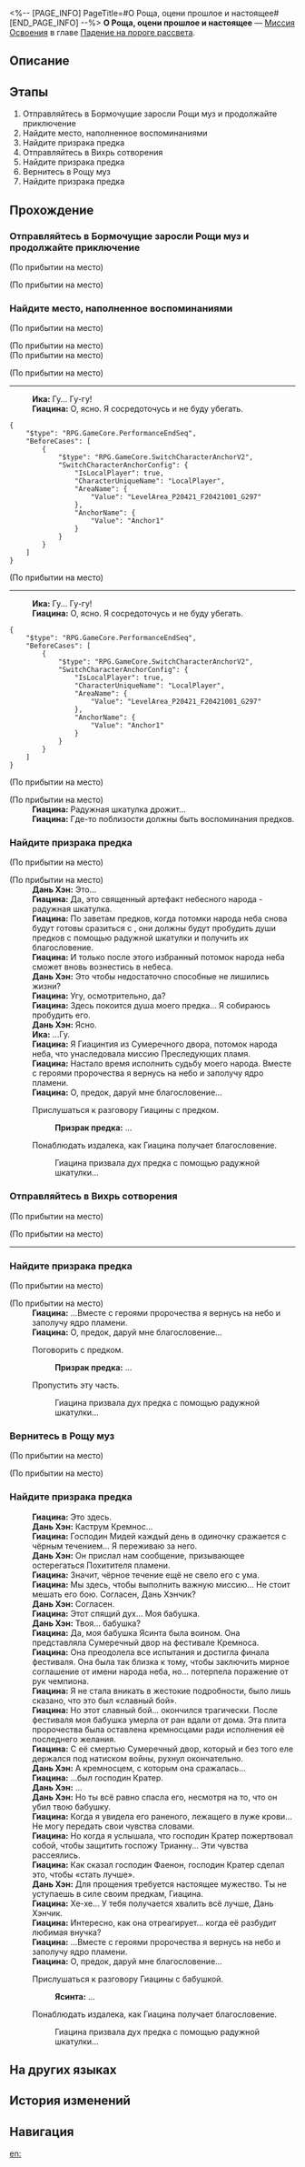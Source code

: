 <%-- [PAGE_INFO]
PageTitle=#О Роща, оцени прошлое и настоящее#
[END_PAGE_INFO] --%>
{{Дополнить|Диалоги.}}
{{Миссия Инфобокс
|id              = 1040405
|Название        = 
|Изображение     = Миссия О Роща, оцени прошлое и настоящее.png
|Тип             = Миссия Освоения
|Событие         = 
|Глава           = Падение на пороге рассвета
|Условия         = Завершена [[Миссия Освоения]] «[[О золотая нить, расскажи пророчество о спасителе]]»
|Персонажи       = Гиацина; Дань Хэн; Ика; Первопроходец; Призрак предка; Ясинта
|СтартЛокация    = [[Амфореус]] — [[Бормочущие заросли Рощи муз]]
|Мир             = Амфореус
|Предыдущая      = О золотая нить, расскажи пророчество о спасителе
|Следующая       = О поэт, расскажи мне о небе I
|Награды         = Опыт Освоения*900; Звёздный нефрит*110; Очищенный эфир*10; Утраченный кристалл*10; Небесная амброзия*360; Кредиты*100 000
}}
'''О Роща, оцени прошлое и настоящее''' — [[Миссия Освоения]] в главе [[Падение на пороге рассвета]].

==Описание==
{{Описание|Вы готовитесь к последней экспедиции. Фаенон поручает Цифер охранять ядро пламени Кефала, пока остальные не будут в полисе. Гиацина отправляется в Рощу, чтобы получить благословение предков и проложить радужный мост к царству Аквилы. Завершив приготовления, вы поднимаетесь на небеса, чтобы окончить путешествие Преследующих пламя.}}

==Этапы==
# Отправляйтесь в Бормочущие заросли Рощи муз и продолжайте приключение
# Найдите место, наполненное воспоминаниями
# Найдите призрака предка
# Отправляйтесь в Вихрь сотворения
# Найдите призрака предка
# Вернитесь в Рощу муз
# Найдите призрака предка

==Прохождение==
{{Дополнить}}
===Отправляйтесь в Бормочущие заросли Рощи муз и продолжайте приключение===
{{Описание миссии|тип=Миссия Освоения|локация=Бормочущие заросли Рощи муз|Всё ещё раздумывая о недавних событиях, я отправляюсь в Рощу в надежде найти исследования о мифах или титанах и случайно сталкиваюсь с Гиациной. Сбор ядер пламени нельзя откладывать, поэтому я решаю стать свидетелем небесной церемонии Гиацины, благодаря которой можно узнать местонахождение Аквилы.}}
{{Диалог Начало}}
;(По прибытии на место)

;(По прибытии на место)
:{{tx}}
{{Диалог Конец}}

===Найдите место, наполненное воспоминаниями===
{{Диалог Начало}}
;(По прибытии на место)

;(По прибытии на место)
:{{tx}}
;(По прибытии на место)

;(По прибытии на место)
----
:'''Ика:''' Гу... Гу-гу!
:'''Гиацина:''' О, ясно. Я сосредоточусь и не буду убегать.
<pre>{
	"$type": "RPG.GameCore.PerformanceEndSeq",
	"BeforeCases": [
		{
			"$type": "RPG.GameCore.SwitchCharacterAnchorV2",
			"SwitchCharacterAnchorConfig": {
				"IsLocalPlayer": true,
				"CharacterUniqueName": "LocalPlayer",
				"AreaName": {
					"Value": "LevelArea_P20421_F20421001_G297"
				},
				"AnchorName": {
					"Value": "Anchor1"
				}
			}
		}
	]
}</pre>

;(По прибытии на место)
----
:'''Ика:''' Гу... Гу-гу!
:'''Гиацина:''' О, ясно. Я сосредоточусь и не буду убегать.
<pre>{
	"$type": "RPG.GameCore.PerformanceEndSeq",
	"BeforeCases": [
		{
			"$type": "RPG.GameCore.SwitchCharacterAnchorV2",
			"SwitchCharacterAnchorConfig": {
				"IsLocalPlayer": true,
				"CharacterUniqueName": "LocalPlayer",
				"AreaName": {
					"Value": "LevelArea_P20421_F20421001_G297"
				},
				"AnchorName": {
					"Value": "Anchor1"
				}
			}
		}
	]
}</pre>
;(По прибытии на место)

;(По прибытии на место)
:'''Гиацина:''' Радужная шкатулка дрожит...
:'''Гиацина:''' Где-то поблизости должны быть воспоминания предков.
{{Диалог Конец}}

===Найдите призрака предка===
{{Диалог Начало}}
;(По прибытии на место)

;(По прибытии на место)
:{{tx}}
:'''Дань Хэн:''' Это...
:'''Гиацина:''' Да, это священный артефакт небесного народа - радужная шкатулка.
:'''Гиацина:''' По заветам предков, когда потомки народа неба снова будут готовы сразиться с {{Rubi|Аквилой|титан неба}}, они должны будут пробудить души предков с помощью радужной шкатулки и получить их благословение.
:'''Гиацина:''' И только после этого избранный потомок народа неба сможет вновь вознестись в небеса.
:'''Дань Хэн:''' Это чтобы недостаточно способные не лишились жизни?
:'''Гиацина:''' Угу, осмотрительно, да?
:'''Гиацина:''' Здесь покоится душа моего предка... Я собираюсь пробудить его.
:'''Дань Хэн:''' Ясно.
:'''Ика:''' ...Гу.
:'''Гиацина:''' Я Гиацинтия из Сумеречного двора, потомок народа неба, что унаследовала миссию Преследующих пламя.
:'''Гиацина:''' Настало время исполнить судьбу моего народа. Вместе с героями пророчества я вернусь на небо и заполучу ядро пламени.
:'''Гиацина:''' О, предок, даруй мне благословение...
:{{Диалог|Стрелка}} Прислушаться к разговору Гиацины с предком.
::'''Призрак предка:''' ...
:{{Диалог|Выход}} Понаблюдать издалека, как Гиацина получает благословение.
::Гиацина призвала дух предка с помощью радужной шкатулки...
:{{tx}}
{{Диалог Конец}}

===Отправляйтесь в Вихрь сотворения===
{{Диалог Начало}}
;(По прибытии на место)

;(По прибытии на место)
:{{tx}}
----
:{{tx}}
:{{tx}}
{{Диалог Конец}}

===Найдите призрака предка===
{{Диалог Начало}}
;(По прибытии на место)

;(По прибытии на место)
:'''Гиацина:''' ...Вместе с героями пророчества я вернусь на небо и заполучу ядро пламени.
:'''Гиацина:''' О, предок, даруй мне благословение...
:{{Диалог|Стрелка}} Поговорить с предком.
::'''Призрак предка:''' ...
:{{Диалог|Выход}} Пропустить эту часть.
::Гиацина призвала дух предка с помощью радужной шкатулки...
:{{tx}}
{{Диалог Конец}}

===Вернитесь в Рощу муз===
{{Диалог Начало}}
;(По прибытии на место)

;(По прибытии на место)
:{{tx}}
{{Диалог Конец}}

===Найдите призрака предка===
{{Диалог Начало}}
:'''Гиацина:''' Это здесь.
:'''Дань Хэн:''' Каструм Кремнос...
:'''Гиацина:''' Господин Мидей каждый день в одиночку сражается с чёрным течением... Я переживаю за него.
:'''Дань Хэн:''' Он прислал нам сообщение, призывающее остерегаться Похитителя пламени.
:'''Гиацина:''' Значит, чёрное течение ещё не свело его с ума.
:'''Гиацина:''' Мы здесь, чтобы выполнить важную миссию... Не стоит мешать его бою. Согласен, Дань Хэнчик?
:'''Дань Хэн:''' Согласен.
:'''Гиацина:''' Этот спящий дух... Моя бабушка.
:'''Дань Хэн:''' Твоя... бабушка?
:'''Гиацина:''' Да, моя бабушка Ясинта была воином. Она представляла Сумеречный двор на фестивале Кремноса.
:'''Гиацина:''' Она преодолела все испытания и достигла финала фестиваля. Она была так близка к тому, чтобы заключить мирное соглашение от имени народа неба, но... потерпела поражение от рук чемпиона.
:'''Гиацина:''' Я не стала вникать в жестокие подробности, было лишь сказано, что это был «славный бой».
:'''Гиацина:''' Но этот славный бой... окончился трагически. После фестиваля моя бабушка умерла от ран вдали от дома. Эта плита пророчества была оставлена кремносцами ради исполнения её последнего желания.
:'''Гиацина:''' С её смертью Сумеречный двор, который и без того еле держался под натиском войны, рухнул окончательно.
:'''Дань Хэн:''' А кремносцем, с которым она сражалась...
:'''Гиацина:''' ...был господин Кратер.
:'''Дань Хэн:''' ...
:'''Дань Хэн:''' Но ты всё равно спасла его, несмотря на то, что он убил твою бабушку.
:'''Гиацина:''' Когда я увидела его раненого, лежащего в луже крови... Не могу передать свои чувства словами.
:'''Гиацина:''' Но когда я услышала, что господин Кратер пожертвовал собой, чтобы защитить госпожу Трианну... Эти чувства рассеялись.
:'''Гиацина:''' Как сказал господин Фаенон, господин Кратер сделал это, чтобы «стать лучше».
:'''Дань Хэн:''' Для прощения требуется настоящее мужество. Ты не уступаешь в силе своим предкам, Гиацина.
:'''Гиацина:''' Хе-хе... У тебя получается хвалить всё лучше, Дань Хэнчик.
:'''Гиацина:''' Интересно, как она отреагирует... когда её разбудит любимая внучка?
:'''Гиацина:''' ...Вместе с героями пророчества я вернусь на небо и заполучу ядро пламени.
:'''Гиацина:''' О, предок, даруй мне благословение...
:{{Диалог|Стрелка}} Прислушаться к разговору Гиацины с бабушкой.
::'''Ясинта:''' ...
:{{Диалог|Выход}} Понаблюдать издалека, как Гиацина получает благословение.
::Гиацина призвала дух предка с помощью радужной шкатулки...
:{{tx}}
:{{tx}}
{{Диалог Конец}}

==На других языках==
{{На других языках
|en   = Grove, Judge the Past and Present
|zhs  = 识院啊，悠扬间评定今昔
|zht  = 識院啊，悠揚間評定今昔
|ja   = 識院よ、悠々と今昔を見極めよ
|ko   = 지식의 정원이여, 현재와 과거를 평가해 주오
|es   = Jardín del conocimiento, juzga melodiosamente el pasado y el presente
|fr   = Bosquet, juge le passé et le présent
|ru   = О Роща, оцени прошлое и настоящее
|th   = สำนักแห่งความรู้เอ๋ย จงประเมินอดีตและปัจจุบัน
|vi   = Hỡi Viện Tri Thức, giữa khúc ngân nga, hãy đánh giá quá khứ và hiện tại
|de   = O Hain, lass Vergangenheit und Gegenwart erklingen
|id   = Grove, Menilai Masa Kini dan Lalu dalam Dentingan Lembut
|pt   = Bosque, Julgue o Passado e o Presente
}}

==История изменений==
{{История изменений|3.5}}

==Навигация==
{{Миссия Освоения Навбокс|Глава }}

[[en:]]
